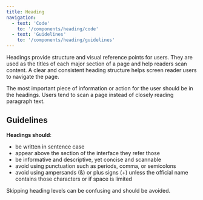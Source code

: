 ```yaml
---
title: Heading
navigation:
  - text: 'Code'
    to: '/components/heading/code'
  - text: 'Guidelines'
    to: '/components/heading/guidelines'
---
```



<Text lede>Headings provide structure and visual reference points for users. They are used as the titles of each major section of a page and help readers scan content. A clear and consistent heading structure helps screen reader users to navigate the page.</Text>

<Insight kind="research">
  The most important piece of information or action for the user should be in the headings. Users tend to scan a page instead of closely reading paragraph text.
</Insight>

## Guidelines

**Headings should**:
- be written in sentence case
- appear above the section of the interface they refer those
- be informative and descriptive, yet concise and scannable
- avoid using punctuation such as periods, comma, or semicolons
- avoid using ampersands (&) or plus signs (+) unless the official name contains those characters or if space is limited

<Insight kind="accessibility">
  Skipping heading levels can be confusing and should be avoided.
</Insight>
